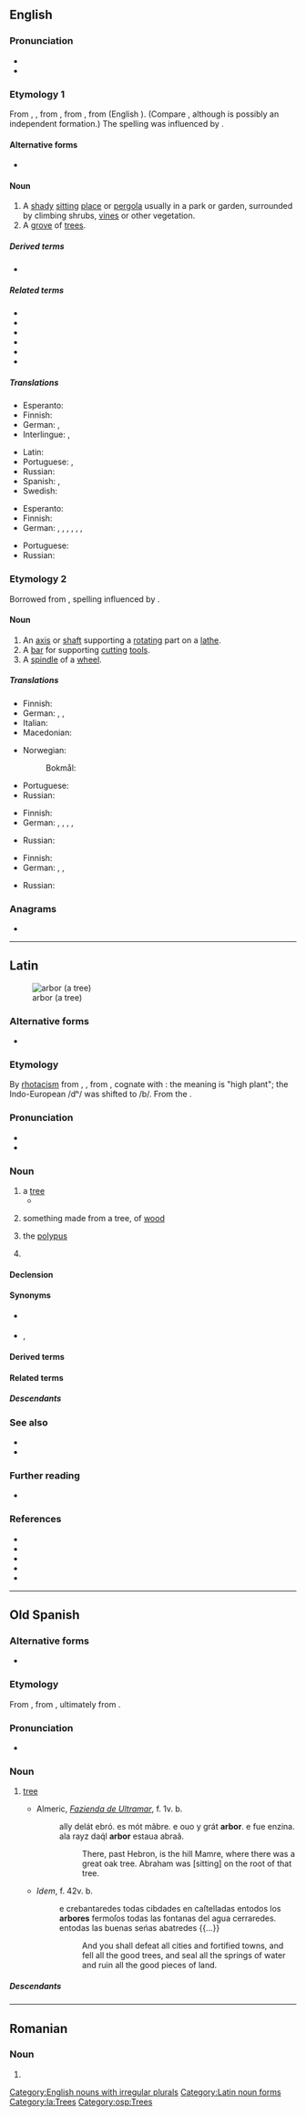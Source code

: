 {{also|Arbor|árbor}}
==English==

===Pronunciation===
* {{audio|en-us-arbor.ogg|Audio (US)|lang=en}}
* {{rhymes|ɑː(r)bə(r)|lang=en}}

===Etymology 1===
From {{inh|en|enm|arbour}}, {{m|enm|erbour}}, from {{der|en|fro|erbier||field, meadow, kitchen garden}}, from {{m|fro|erbe||grass, herb}}, from {{der|en|la|herba||grass, herb}} (English {{m|en|herb}}). (Compare {{der|en|LL.|herbārium}}, although {{m|fro|erbier}} is possibly an independent formation.) The spelling was influenced by {{etyl|la|en}} {{m|la|arbor||tree}}.

====Alternative forms====
* {{l|en|arbour}} {{qualifier|chiefly British}}

====Noun====
{{en-noun|s|arbores}}

# A [[shady]] [[sit]]ting [[place]] or [[pergola]] usually in a park or garden, surrounded by climbing shrubs, [[vines]] or other vegetation.
# A [[grove]] of [[tree]]s.

=====Derived terms=====
* {{l|en|Ann Arbor}}

=====Related terms=====
* {{l|en|arboreal}}
* {{l|en|arboreous}}
* {{l|en|arborescent}}
* {{l|en|arboretum}}
* {{l|en|arbor vitae}}
* {{l|en|herb}}

=====Translations=====
{{trans-top|a shady place for sitting}}
* Esperanto: {{t|eo|laŭbo}}
* Finnish: {{t|fi|vilpola}}
* German: {{t+|de|Laube|f}}, {{t+|de|Gartenlaube|f}}
* Interlingue: {{t|ie|laube}}, {{t|ie|pérgola}}
{{trans-mid}}
* Latin: {{t|la|triclea}}
* Portuguese: {{t+|pt|pérgola|f}}, {{t+|pt|caramanchão|m}}
* Russian: {{t+|ru|бесе́дка|f}}
* Spanish: {{t+|es|cenador|m}}, {{t+|es|pérgola|f}}
* Swedish: {{t+|sv|berså|c}}
{{trans-bottom}}

{{trans-top|a grove of trees}}
* Esperanto: {{t|eo|arbareto}}
* Finnish: {{t+|fi|metsikkö}}
* German: {{t+|de|Hain|m}}, {{t+|de|Gehölz|n}}, {{t+|de|Baumgruppe|f}}, {{t+|de|Wäldchen|n}}, {{t+|de|Hag|m}}, {{t|de|Tannicht|n}}, {{t+|de|Allee|f}}
{{trans-mid}}
* Portuguese: {{t+|pt|renque}}
* Russian: {{t+|ru|ро́ща|f}}
{{trans-bottom}}

===Etymology 2===
Borrowed from {{bor|en|fr|arbre||tree, axis}}, spelling influenced by {{der|en|la|arbor||tree}}.

====Noun====
{{en-noun|s|arbores}}

# An [[axis]] or [[shaft]] supporting a [[rotate|rotating]] part on a [[lathe]].
# A [[bar]] for supporting [[cut]]ting [[tool]]s.
# A [[spindle]] of a [[wheel]].

=====Translations=====
{{trans-top|axis or shaft on a lathe}}
* Finnish: {{t+|fi|akseli}}
* German: {{t+|de|Spindel|f}}, {{t+|de|Dorn|m}}, {{t+|de|Schaft|m}}
* Italian: {{t+|it|mandrino|m}}
* Macedonian: {{t|mk|оска}}
{{trans-mid}}
* Norwegian:
*: Bokmål: {{t+|nb|spindel|m}}
* Portuguese: {{t+|pt|mandril|m}}
* Russian: {{t+|ru|шпи́ндель|m}}
{{trans-bottom}}

{{trans-top|bar for supporting cutting tools}}
* Finnish: {{t|fi|tuurna}}
* German: {{t+|de|Halter|m}}, {{t|de|Aufsteckhalter|m}}, {{t+|de|Balken|m}}, {{t+|de|Holm|m}}, {{t|de|Stahlhalter|m}}
{{trans-mid}}
* Russian: {{t+|ru|опра́вка|f}}
{{trans-bottom}}

{{trans-top|spindle of a wheel}}
* Finnish: {{t|fi|kehräin}}
* German: {{t+|de|Achse|f}}, {{t+|de|Welle |f}}, {{t+|de|Spindel|f}}
{{trans-mid}}
* Russian: {{t+|ru|ось|f}}
{{trans-bottom}}

===Anagrams===
* {{anagrams|en|a=aborr|Barro|borra}}

[[Category:English nouns with irregular plurals]]

----

==Latin==
[[Image:Linde von linn.jpg|thumb|arbor (a tree)]]

===Alternative forms===
* {{l|la|arbōs}}

===Etymology===
{{PIE root|la|h₃erdʰ}}
By [[rhotacism]] from {{inh|la|itc-ola|arbōs}}, {{m|la|arbōsis}}, from {{inh|la|itc-pro|*arðōs}}, cognate with {{m|la|arduus||high}}: the meaning is "high plant"; the Indo-European /dʰ/ was shifted to /b/. From the {{der|la|ine-pro|*h₃erdʰ-||high, to grow}}.

===Pronunciation===
* {{la-IPA}}
* {{audio|la-cls-arbor.ogg|Audio (Classical)|lang=la}}

===Noun===
{{la-noun|arbor|arboris|f|third}}

# a [[tree]]
#* {{Q|la|Virgil|Aeneid|10|quote=Interea genitor Tiberini ad fluminis undam / uulnera siccabat lymphis corpusque leuabat / '''arboris''' acclinis trunco|trans=Meantime, his father at Tiber's flowing stream bathed his wounds in the clear water and his body leant against the trunk of '''a tree'''.}}
#: {{uxi|la|[[felix]] '''arbor'''|a fruit-bearing tree}}
#: {{uxi|la|'''arbores''' [[serere]]|to plant trees}}
#: {{q|specifically with the [[genitive]] of the species}} {{uxi|la|'''arbor''' [[alni]]|an [[alder]] tree}}
#: {{uxi|la|'''arbores''' [[ficorum]]|[[fig tree]]s}}
# {{lb|la|metonymically}} something made from a tree, of [[wood]]
#: {{uxi|la|'''arbore''' [[mali]]|the [[mast]] (of a ship)}}
#: {{uxi|la|centenaque '''arbore''' fluctum verberat adsurgens|an [[oar]]}}
#: {{uxi|la|[[Pelias]] '''arbor'''|Pelias's [[ship]], the ship Argo}}
#: {{uxi|la||the [[shaft]] of a [[javelin]], a javelin}}
#: {{uxi|la||the lever or bar of a [[press]], press-beam}}
#: {{lb|la|euphemism}} {{uxi|la|'''arbor''' [[infelix]]|a [[gallows]], [[gibbet]]}}
# {{lb|la|metonymically}} the [[polypus]] {{q|imagined to have arms like the branches of a tree}}
# {{inflection of|arbor||voc|s|lang=la}}

====Declension====
{{la-ndecl|arbor/arbor<3>}}

====Synonyms====
* {{sense|mast of a ship}} {{l|la|mālus}}
* {{sense|javelin}} {{l|la|iaculum}}, {{l|la|pīlum}}

====Derived terms====
{{der2|la
|arborārius
|arborātor
|arborēscō
|arborētum
|[[arboreus]], [[arborius]]
|arbuscula
|arbutus
|sacerarbōs}}

====Related terms====
{{rel2|la
|arbustīvus
|arbustō
|arbustum
|arbustus
}}

=====Descendants=====
{{der-top|Descendants}}
{{etymtree|la|la|arbor}}
{{der-bottom}}

===See also===
* {{l|la|pōmus}}
* {{l|la|silva}}

===Further reading===
* {{R:L&S|arbor|arbor1}}

===References===
* {{R:L&S}}
* {{R:Elementary Lewis}}
* {{R:du Cange}}
* {{R:Gaffiot}}
* {{R:M&A}}

[[Category:Latin noun forms]]
[[Category:la:Trees]]

----

==Old Spanish==

===Alternative forms===
* {{l|osp|arbol}}

===Etymology===
From {{inh|osp|la|arbor|arbor, arborem}}, from {{inh|osp|itc-ola|arbos|arbōs}}, ultimately from {{der|osp|ine-pro|*h₃erdʰ-||high, to grow}}.

===Pronunciation===
* {{IPA|[ˈar.βor]|lang=osp}}

===Noun===
{{osp-noun|m|es}}

# [[tree]]
#* {{circa|1200}} Almeric, ''[[w:Fazienda de Ultramar|Fazienda de Ultramar]]'', f. 1v. b.
#*: ally delát ebró. es mót mãbre. e ouo y grát '''arbor'''. e fue enzina. ala rayz daq́l '''arbor''' estaua abraã.
#*:: There, past Hebron, is the hill Mamre, where there was a great oak tree. Abraham was [sitting] on the root of that tree. <!--Genesis 18:1?-->
#* ''Idem'', f. 42v. b.
#*: e crebantaredes todas cibdades en caſtelladas entodos los '''arbores''' fermoſos todas las fontanas del agua cerraredes. entodas las buenas seńas abatredes {{...}}
#*:: And you shall defeat all cities and fortified towns, and fell all the good trees, and seal all the springs of water and ruin all the good pieces of land.<!--2 Kings 3:19-->

=====Descendants=====
{{etymtree|osp|la|arbor}}

[[Category:osp:Trees]]

----

==Romanian==

===Noun===
{{ro-noun|m|arbori}}

# {{alternative form of|arbore|lang=ro}}